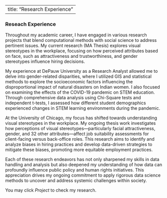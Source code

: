 <head>
  <link rel="stylesheet" type="text/css" href="/custom.css">
</head>



---
title: "Research Experience"
---


### Reseach Experience

Throughout my academic career, I have engaged in various research projects that blend computational methods with social science to address pertinent issues. My current research (MA Thesis) explores visual stereotypes in the workplace, focusing on how perceived attributes based on face, such as attractiveness and trustworthiness, and gender stereotypes influence hiring decisions.

My experience at DePauw University as a Research Analyst allowed me to delve into gender-related disparities, where I utilized GIS and statistical methods to explore the socioeconomic factors influencing the disproportional impact of natural disasters on Indian women. I also focused on examining the effects of the COVID-19 pandemic on STEM education. Through comprehensive data analysis using Chi-Square tests and independent t-tests, I assessed how different student demographics experienced changes in STEM learning environments during the pandemic. 

At the University of Chicago, my focus has shifted towards understanding visual stereotypes in the workplace. My ongoing thesis work investigates how perceptions of visual stereotypes—particularly facial attractiveness, gender, and 32 other attributes—affect job suitability assessments for client-facing versus back-office roles. This research aims to identify and analyze biases in hiring practices and develop data-driven strategies to mitigate these biases, promoting more equitable employment practices. 

Each of these research endeavors has not only sharpened my skills in data handling and analysis but also deepened my understanding of how data can profoundly influence public policy and human rights initiatives. This appreciation drives my ongoing commitment to apply rigorous data science methods to uncover and address systemic challenges within society.

You may click *Project* to check my research.